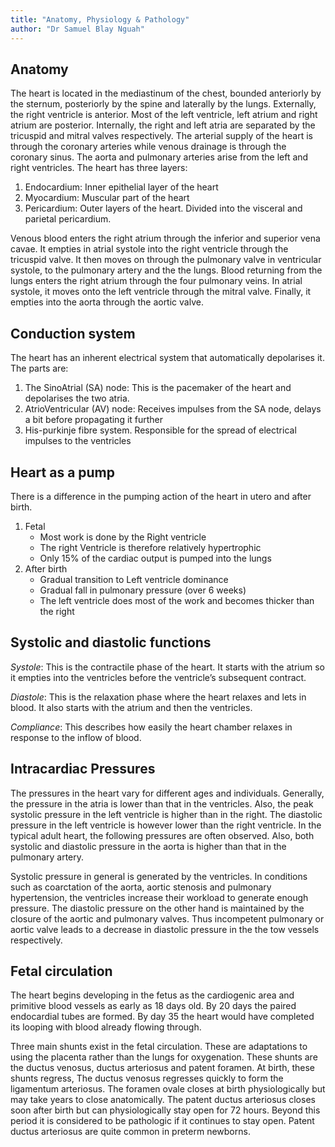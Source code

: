 ```yaml
---
title: "Anatomy, Physiology & Pathology"
author: "Dr Samuel Blay Nguah"
---
```


## Anatomy

The heart is located in the mediastinum of the chest, bounded anteriorly by the sternum, posteriorly
by the spine and laterally by the lungs. Externally, the right ventricle is anterior. Most of the
left ventricle, left atrium and right atrium are posterior. Internally, the right and left atria are
separated by the tricuspid and mitral valves respectively. The arterial supply of the heart is
through the coronary arteries while venous drainage is through the coronary sinus. The aorta and
pulmonary arteries arise from the left and right ventricles. The heart has three layers:

1.  Endocardium: Inner epithelial layer of the heart
2.  Myocardium: Muscular part of the heart
3.  Pericardium: Outer layers of the heart. Divided into the visceral and parietal pericardium.

Venous blood enters the right atrium through the inferior and superior vena cavae. It empties in
atrial systole into the right ventricle through the tricuspid valve. It then moves on through the
pulmonary valve in ventricular systole, to the pulmonary artery and the the lungs. Blood returning
from the lungs enters the right atrium through the four pulmonary veins. In atrial systole, it moves
onto the left ventricle through the mitral valve. Finally, it empties into the aorta through the
aortic valve.

## Conduction system

The heart has an inherent electrical system that automatically depolarises it. The parts are:

1.  The SinoAtrial (SA) node: This is the pacemaker of the heart and depolarises the two atria.
2.  AtrioVentricular (AV) node: Receives impulses from the SA node, delays a bit before propagating
    it further
3.  His-purkinje fibre system. Responsible for the spread of electrical impulses to the ventricles

## **Heart as a pump**

There is a difference in the pumping action of the heart in utero and after birth.

1.  Fetal
    -   Most work is done by the Right ventricle
    -   The right Ventricle is therefore relatively hypertrophic
    -   Only 15% of the cardiac output is pumped into the lungs
2.  After birth
    -   Gradual transition to Left ventricle dominance
    -   Gradual fall in pulmonary pressure (over 6 weeks)
    -   The left ventricle does most of the work and becomes thicker than the right

## **Systolic and diastolic functions**

*Systole*: This is the contractile phase of the heart. It starts with the atrium so it empties into
the ventricles before the ventricle's subsequent contract.

*Diastole*: This is the relaxation phase where the heart relaxes and lets in blood. It also starts
with the atrium and then the ventricles.

*Compliance*: This describes how easily the heart chamber relaxes in response to the inflow of
blood.

## **Intracardiac Pressures**

The pressures in the heart vary for different ages and individuals. Generally, the pressure in the
atria is lower than that in the ventricles. Also, the peak systolic pressure in the left ventricle
is higher than in the right. The diastolic pressure in the left ventricle is however lower than the
right ventricle. In the typical adult heart, the following pressures are often observed. Also, both
systolic and diastolic pressure in the aorta is higher than that in the pulmonary artery.

Systolic pressure in general is generated by the ventricles. In conditions such as coarctation of
the aorta, aortic stenosis and pulmonary hypertension, the ventricles increase their workload to
generate enough pressure. The diastolic pressure on the other hand is maintained by the closure of
the aortic and pulmonary valves. Thus incompetent pulmonary or aortic valve leads to a decrease in
diastolic pressure in the the tow vessels respectively.

## Fetal circulation

The heart begins developing in the fetus as the cardiogenic area and primitive blood vessels as
early as 18 days old. By 20 days the paired endocardial tubes are formed. By day 35 the heart would
have completed its looping with blood already flowing through.

Three main shunts exist in the fetal circulation. These are adaptations to using the placenta rather
than the lungs for oxygenation. These shunts are the ductus venosus, ductus arteriosus and patent
foramen. At birth, these shunts regress, The ductus venosus regresses quickly to form the ligamentum
arteriosus. The foramen ovale closes at birth physiologically but may take years to close
anatomically. The patent ductus arteriosus closes soon after birth but can physiologically stay open
for 72 hours. Beyond this period it is considered to be pathologic if it continues to stay open.
Patent ductus arteriosus are quite common in preterm newborns.
